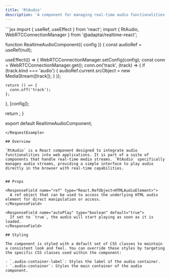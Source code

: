 ```yaml
---
title: 'RtAudio'
description: 'A component for managing real-time audio functionalities in web applications'
---
```


<RequestExample>
```jsx
import { useRef, useEffect } from 'react';
import { RtAudio, WebRTCConnectionManager } from '@adaptai/realtime-react';

function RealtimeAudioComponent({ config }) {
  const audioRef = useRef(null);

  useEffect(() => {
    WebRTCConnectionManager.setConfig(config);
    const conn = WebRTCConnectionManager.get();
    conn.on('track', (track) => {
      if (track.kind === 'audio') {
        audioRef.current.srcObject = new MediaStream([track]);
      }
    });

    return () => {
      conn.off('track');
    };
  }, [config]);

  return <RtAudio ref={audioRef} />;
}

export default RealtimeAudioComponent;
```
</RequestExample>

## Overview

`RtAudio` is a React component designed to integrate audio functionalities into web applications. It is part of a suite of components that handle real-time media streams. `RtAudio` specifically manages audio streams, providing a simple interface to play audio directly in the browser with real-time capabilities.


## Props

<ResponseField name="ref" type="React.RefObject<HTMLAudioElement>">
  A ref object that can be used to access the underlying HTML audio element for direct manipulation or access.
</ResponseField>

<ResponseField name="autoPlay" type="boolean" default="true">
  If set to `true`, the audio will start playing as soon as it is loaded.
</ResponseField>

## Styling

The component is styled with a default set of CSS classes to maintain a consistent look and feel. You can override these styles by targeting the specific CSS classes used within the component:

- `.audio-container-label`: Styles the label of the audio container.
- `.audio-container`: Styles the main container of the audio component.